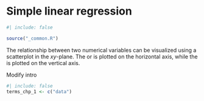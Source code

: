 # Simple linear regression {#sec-simple-linear-regression}

```r
#| include: false

source("_common.R")
```

::: {.chapterintro data-latex=""}
The relationship between two numerical variables can be visualized using a scatterplot in the $xy$-plane. The \index{predictor} or \index{explanatory variable} is plotted on the horizontal axis, while the \index{response variable} is plotted on the vertical axis.
:::

Modify intro

```r
#| include: false
terms_chp_1 <- c("data")
```


<!--
\footnote{Sometimes, the predictor variable is referred to as the independent variable, and the response variable referred to as the dependent variable.}
-->
